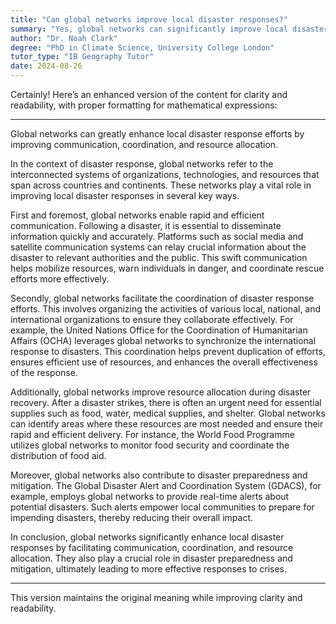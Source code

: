 ```yaml
---
title: "Can global networks improve local disaster responses?"
summary: "Yes, global networks can significantly improve local disaster responses by facilitating communication, coordination, and resource allocation."
author: "Dr. Noah Clark"
degree: "PhD in Climate Science, University College London"
tutor_type: "IB Geography Tutor"
date: 2024-08-26
---
```


Certainly! Here’s an enhanced version of the content for clarity and readability, with proper formatting for mathematical expressions:

---

Global networks can greatly enhance local disaster response efforts by improving communication, coordination, and resource allocation.

In the context of disaster response, global networks refer to the interconnected systems of organizations, technologies, and resources that span across countries and continents. These networks play a vital role in improving local disaster responses in several key ways.

First and foremost, global networks enable rapid and efficient communication. Following a disaster, it is essential to disseminate information quickly and accurately. Platforms such as social media and satellite communication systems can relay crucial information about the disaster to relevant authorities and the public. This swift communication helps mobilize resources, warn individuals in danger, and coordinate rescue efforts more effectively.

Secondly, global networks facilitate the coordination of disaster response efforts. This involves organizing the activities of various local, national, and international organizations to ensure they collaborate effectively. For example, the United Nations Office for the Coordination of Humanitarian Affairs (OCHA) leverages global networks to synchronize the international response to disasters. This coordination helps prevent duplication of efforts, ensures efficient use of resources, and enhances the overall effectiveness of the response.

Additionally, global networks improve resource allocation during disaster recovery. After a disaster strikes, there is often an urgent need for essential supplies such as food, water, medical supplies, and shelter. Global networks can identify areas where these resources are most needed and ensure their rapid and efficient delivery. For instance, the World Food Programme utilizes global networks to monitor food security and coordinate the distribution of food aid.

Moreover, global networks also contribute to disaster preparedness and mitigation. The Global Disaster Alert and Coordination System (GDACS), for example, employs global networks to provide real-time alerts about potential disasters. Such alerts empower local communities to prepare for impending disasters, thereby reducing their overall impact.

In conclusion, global networks significantly enhance local disaster responses by facilitating communication, coordination, and resource allocation. They also play a crucial role in disaster preparedness and mitigation, ultimately leading to more effective responses to crises.

--- 

This version maintains the original meaning while improving clarity and readability.
    